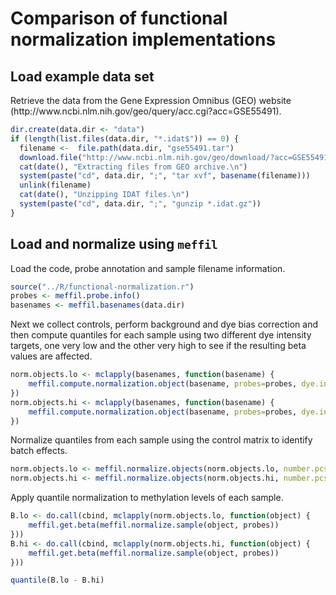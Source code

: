 # Comparison of functional normalization implementations

## Load example data set 

Retrieve the data from the Gene Expression Omnibus (GEO) website
(http://www.ncbi.nlm.nih.gov/geo/query/acc.cgi?acc=GSE55491).

```r
dir.create(data.dir <- "data")
if (length(list.files(data.dir, "*.idat$")) == 0) {
  filename <-  file.path(data.dir, "gse55491.tar")
  download.file("http://www.ncbi.nlm.nih.gov/geo/download/?acc=GSE55491&format=file", filename)
  cat(date(), "Extracting files from GEO archive.\n")
  system(paste("cd", data.dir, ";", "tar xvf", basename(filename)))
  unlink(filename)
  cat(date(), "Unzipping IDAT files.\n")
  system(paste("cd", data.dir, ";", "gunzip *.idat.gz"))
}
```

## Load and normalize using `meffil`
Load the code, probe annotation and sample filename information.
```r
source("../R/functional-normalization.r")
probes <- meffil.probe.info()
basenames <- meffil.basenames(data.dir)
```

Next we collect controls, perform background and dye bias correction and then
compute quantiles for each sample
using two different dye intensity targets, one very low and the other very high
to see if the resulting beta values are affected.
```r
norm.objects.lo <- mclapply(basenames, function(basename) {
    meffil.compute.normalization.object(basename, probes=probes, dye.intensity=500) 
})
norm.objects.hi <- mclapply(basenames, function(basename) {
    meffil.compute.normalization.object(basename, probes=probes, dye.intensity=5000) 
})
```

Normalize quantiles from each sample using the control
matrix to identify batch effects.
```r
norm.objects.lo <- meffil.normalize.objects(norm.objects.lo, number.pcs=2)
norm.objects.hi <- meffil.normalize.objects(norm.objects.hi, number.pcs=2)
```

Apply quantile normalization to methylation levels of each sample.
```r
B.lo <- do.call(cbind, mclapply(norm.objects.lo, function(object) {
    meffil.get.beta(meffil.normalize.sample(object, probes)) 
}))
B.hi <- do.call(cbind, mclapply(norm.objects.hi, function(object) {
    meffil.get.beta(meffil.normalize.sample(object, probes)) 
})) 
```

```r
quantile(B.lo - B.hi)
```
